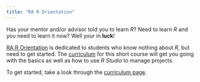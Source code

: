 ```yaml
---
title: "RA R Orientation"
---
```


Has your mentor and/or advisor told you to learn *R*? Need to learn *R* and you need to learn it now? Well your in **luck**! 

[RA R Orientation]() is dedicated to students who know nothing about *R*, but need to get started. The [curriculum]() for this short course will get you going with the basics as well as how to use *R Studio* to manage projects.

To get started, take a look through the [curriculum page]().